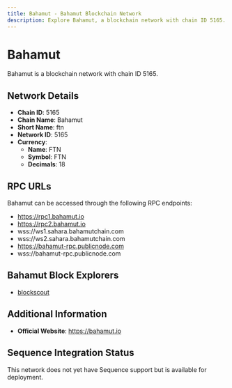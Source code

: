 ```yaml
--- 
title: Bahamut - Bahamut Blockchain Network
description: Explore Bahamut, a blockchain network with chain ID 5165. Learn about its native currency, FTN, and how to interact with the network.
---
```


# Bahamut

Bahamut is a blockchain network with chain ID 5165.

## Network Details

- **Chain ID**: 5165
- **Chain Name**: Bahamut
- **Short Name**: ftn
- **Network ID**: 5165
- **Currency**: 
  - **Name**: FTN
  - **Symbol**: FTN
  - **Decimals**: 18

## RPC URLs

Bahamut can be accessed through the following RPC endpoints:

- https://rpc1.bahamut.io
- https://rpc2.bahamut.io
- wss://ws1.sahara.bahamutchain.com
- wss://ws2.sahara.bahamutchain.com
- https://bahamut-rpc.publicnode.com
- wss://bahamut-rpc.publicnode.com

## Bahamut Block Explorers

- [blockscout](https://ftnscan.com)

## Additional Information

- **Official Website**: https://bahamut.io

## Sequence Integration Status

This network does not yet have Sequence support but is available for deployment.
